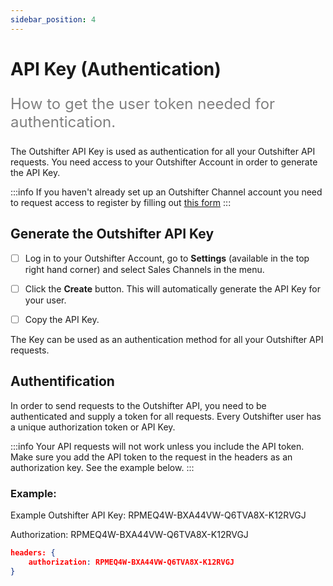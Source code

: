 ```yaml
---
sidebar_position: 4
---
```


# API Key (Authentication)

<font color="grey" size="5">

How to get the user token needed for authentication.

</font>

The Outshifter API Key is used as authentication for all your Outshifter API requests. You need access to your Outshifter Account in order to generate the API Key.

:::info
If you haven't already set up an Outshifter Channel account you need to request access to register by filling out [this form](https://outshifter.typeform.com/to/as0nILBN)
:::

## Generate the Outshifter API Key 

- [ ] Log in to your Outshifter Account, go to **Settings** (available in the top right hand corner) and select Sales Channels in the menu. 

- [ ] Click the **Create** button. This will automatically generate the API Key for your user.

- [ ] Copy the API Key.

The Key can be used as an authentication method for all your Outshifter API requests.

## Authentification

In order to send requests to the Outshifter API, you need to be authenticated and supply a token for all requests. Every Outshifter user has a unique authorization token or API Key.

:::info 
Your API requests will not work unless you include the API token. Make sure you add the API token to the request in the headers as an authorization key. See the example below.
:::

### Example:

Example Outshifter API Key: RPMEQ4W-BXA44VW-Q6TVA8X-K12RVGJ

Authorization: RPMEQ4W-BXA44VW-Q6TVA8X-K12RVGJ

```json
headers: {
    authorization: RPMEQ4W-BXA44VW-Q6TVA8X-K12RVGJ
}
```
